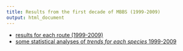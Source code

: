 ```yaml
---
title: Results from the first decade of MBBS (1999-2009)
output: html_document
---
```


* [results for each route (1999-2009)](old-mbbs/firstdecade.html)
* [some statistical analyses of *trends for each species* 1999-2009](old-mbbs/trends/index.html)



